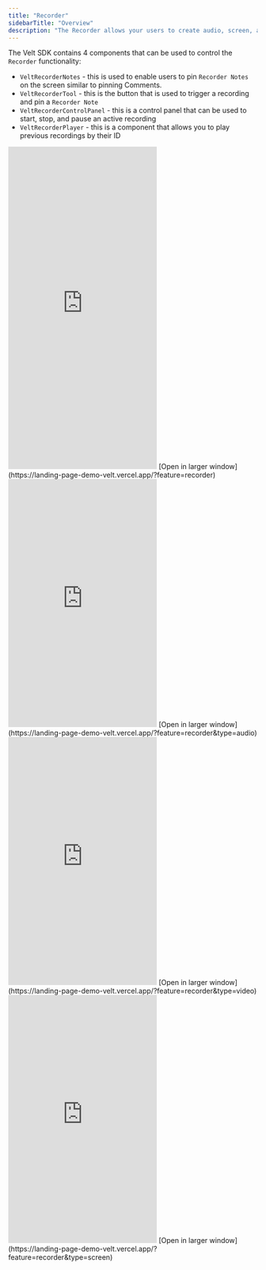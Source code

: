 ```yaml
---
title: "Recorder"
sidebarTitle: "Overview"
description: "The Recorder allows your users to create audio, screen, and video recordings all with the click of a button."
---
```




The Velt SDK contains 4 components that can be used to control the `Recorder` functionality:
 - `VeltRecorderNotes` - this is used to enable users to pin `Recorder Notes` on the screen similar to pinning Comments.
 - `VeltRecorderTool` - this is the button that is used to trigger a recording and pin a `Recorder Note`
 - `VeltRecorderControlPanel` - this is a control panel that can be used to start, stop, and pause an active recording
 - `VeltRecorderPlayer` - this is a component that allows you to play previous recordings by their ID


<Tabs>
  <Tab title="All">
    <Frame>
    <iframe
      src="https://landing-page-demo-velt.vercel.app/?feature=recorder"
      allow="camera; microphone"
      scrolling="no"
      frameBorder="0"
      className="w-full"
      height="650px"
    ></iframe>
    </Frame>
    [Open in larger window](https://landing-page-demo-velt.vercel.app/?feature=recorder)

  </Tab>
  <Tab title="Audio">
    <Frame>
    <iframe
      src="https://landing-page-demo-velt.vercel.app/?feature=recorder&type=audio"
      allow="camera; microphone"
      scrolling="no"
      frameBorder="0"
      className="w-full"
      height="500px"
    ></iframe>
    </Frame>
    [Open in larger window](https://landing-page-demo-velt.vercel.app/?feature=recorder&type=audio)

  </Tab>
  <Tab title="Video">
    <Frame>
    <iframe
      src="https://landing-page-demo-velt.vercel.app/?feature=recorder&type=video"
      allow="camera; microphone"
      scrolling="no"
      frameBorder="0"
      className="w-full"
      height="500px"
    ></iframe>
    </Frame>
    [Open in larger window](https://landing-page-demo-velt.vercel.app/?feature=recorder&type=video)

  </Tab>
  <Tab title="Screen">
    <Frame>
    <iframe
      src="https://landing-page-demo-velt.vercel.app/?feature=recorder&type=screen"
      allow="camera; microphone"
      scrolling="no"
      frameBorder="0"
      className="w-full"
      height="500px"
    ></iframe>
    </Frame>
    [Open in larger window](https://landing-page-demo-velt.vercel.app/?feature=recorder&type=screen)

  </Tab>
  
</Tabs>



